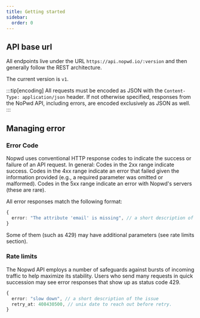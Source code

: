 ```yaml
---
title: Getting started
sidebar:
  order: 0
---
```


## API base url

All endpoints live under the URL `https://api.nopwd.io/:version` and then generally follow the REST architecture.

The current version is `v1`.

:::tip[encoding]
All requests must be encoded as JSON with the `Content-Type: application/json` header. If not otherwise specified, responses from the NoPwd API, including errors, are encoded exclusively as JSON as well.
:::

## Managing error

### Error Code

Nopwd uses conventional HTTP response codes to indicate the success or failure of an API request. In general: Codes in the 2xx range indicate success. Codes in the 4xx range indicate an error that failed given the information provided (e.g., a required parameter was omitted or malformed). Codes in the 5xx range indicate an error with Nopwd's servers (these are rare).

All error responses match the following format:

```ts
{
  error: "The attribute 'email' is missing", // a short description of the issue
}
```

Some of them (such as 429) may have additional parameters (see rate limits section).

### Rate limits

The Nopwd API employs a number of safeguards against bursts of incoming traffic to help maximize its stability. Users who send many requests in quick succession may see error responses that show up as status code 429.

```ts
{
  error: "slow down", // a short description of the issue
  retry_at: 408430500, // unix date to reach out before retry.
}
```
